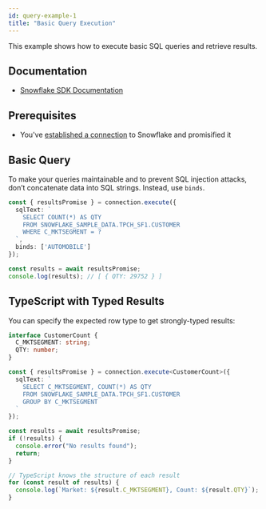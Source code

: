 ```yaml
---
id: query-example-1
title: "Basic Query Execution"
---
```


This example shows how to execute basic SQL queries and retrieve results.

## Documentation

- [Snowflake SDK Documentation](https://docs.snowflake.com/en/developer-guide/node-js/nodejs-driver-execute)

## Prerequisites

- You've [established a connection](../../connecting) to Snowflake and promisified it

## Basic Query

To make your queries maintainable and to prevent SQL injection attacks, don’t concatenate data into SQL strings. Instead, use `binds`.

```typescript
const { resultsPromise } = connection.execute({
  sqlText: `
    SELECT COUNT(*) AS QTY
    FROM SNOWFLAKE_SAMPLE_DATA.TPCH_SF1.CUSTOMER
    WHERE C_MKTSEGMENT = ?
  `,
  binds: ['AUTOMOBILE']
});

const results = await resultsPromise;
console.log(results); // [ { QTY: 29752 } ]
```

## TypeScript with Typed Results

You can specify the expected row type to get strongly-typed results:

```typescript
interface CustomerCount {
  C_MKTSEGMENT: string;
  QTY: number;
}

const { resultsPromise } = connection.execute<CustomerCount>({
  sqlText: `
    SELECT C_MKTSEGMENT, COUNT(*) AS QTY
    FROM SNOWFLAKE_SAMPLE_DATA.TPCH_SF1.CUSTOMER
    GROUP BY C_MKTSEGMENT
  `
});

const results = await resultsPromise;
if (!results) {
  console.error("No results found");
  return;
}

// TypeScript knows the structure of each result
for (const result of results) {
  console.log(`Market: ${result.C_MKTSEGMENT}, Count: ${result.QTY}`);
}
```
